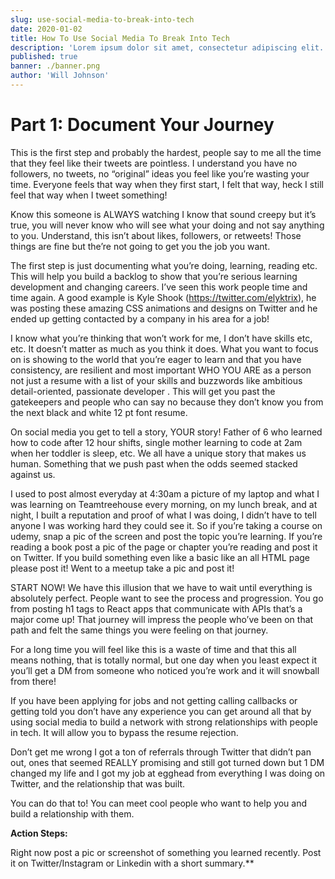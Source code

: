 ```yaml
---
slug: use-social-media-to-break-into-tech
date: 2020-01-02
title: How To Use Social Media To Break Into Tech
description: 'Lorem ipsum dolor sit amet, consectetur adipiscing elit. Sed molestie leo ut sodales porta. Vivamus pharetra risus ac fermentum faucibus. Nam in sodales ex.'
published: true
banner: ./banner.png
author: 'Will Johnson'
---
```



# Part 1: Document Your Journey

This is the first step and probably the hardest, people say to me all the time that they feel like their tweets are pointless. I understand you have no followers, no tweets, no “original” ideas you feel like you’re wasting your time. Everyone feels that way when they first start, I felt that way, heck I still feel that way when I tweet something!

Know this someone is ALWAYS watching I know that sound creepy but it’s true, you will never know who will see what your doing and not say anything to you. Understand, this isn’t about likes, followers, or retweets! Those things are fine but the’re not going to get you the job you want. 

The first step is just documenting what you’re doing, learning, reading etc. This will help you build a backlog to show that you’re serious learning development and changing careers. I’ve seen this work people time and time again. A good example is Kyle Shook (https://twitter.com/elyktrix), he was posting these amazing CSS animations and designs on Twitter and he ended up getting contacted by a company in his area for a job!

I know what you’re thinking that won’t work for me, I don’t have skills etc, etc. It doesn’t matter as much as you think it does. What you want to focus on is showing to the world that you’re eager to learn and that you have consistency, are resilient and most important WHO YOU ARE as a person not just a resume with a list of your skills and buzzwords like ambitious detail-oriented, passionate developer . This will get you past the gatekeepers and people who can say no because they don’t know you from the next black and white 12 pt font resume. 

On social media you get to tell a story, YOUR story! Father of 6 who learned how to code after 12 hour shifts, single mother learning to code at 2am when her toddler is sleep, etc. We all have a unique story that makes us human. Something that we push past when the odds seemed stacked against us. 

I used to post almost everyday at 4:30am a picture of my laptop and what I was learning on Teamtreehouse every morning, on my lunch break, and at night, I built a reputation and proof of what I was doing, I didn’t have to tell anyone I was working hard they could see it. So if you’re taking a course on udemy, snap a pic of the screen and post the topic you’re learning. If you’re reading a book post a pic of the page or chapter you’re reading and post it on Twitter. If you build something even like a basic like an all HTML page please post it! Went to a meetup take a pic and post it!

START NOW! We have this illusion that we have to wait until everything is absolutely perfect. People want to see the process and progression. You go from posting h1 tags to React apps that communicate with APIs that’s a major come up! That journey will impress the people who’ve been on that path and felt the same things you were feeling on that journey. 

For a long time you will feel like this is a waste of time and that this all means nothing, that is totally normal, but one day when you least expect it you’ll get a DM from someone who noticed you’re work and it will snowball from there!

If you have been applying for jobs and not getting calling callbacks or getting told you don’t have any experience you can get around all that by using social media to build a network with strong relationships with people in tech. It will allow you to bypass the resume rejection.

Don’t get me wrong I got a ton of referrals through Twitter that didn’t pan out, ones that seemed REALLY promising and still got turned down but 1 DM changed my life and I got my job at egghead from everything I was doing on Twitter, and the relationship that was built.

You can do that to! You can meet cool people who want to help you and build a relationship with them.

__Action Steps:__

Right now post a pic or screenshot of something you learned recently.
Post it on Twitter/Instagram or Linkedin with a short summary.**
